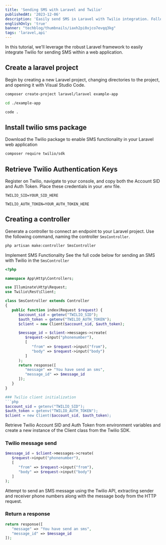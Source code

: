 ```yaml
---
title: 'Sending SMS with Laravel and Twilio'
publishedAt: '2023-12-06'
description: 'Easily send SMS in Laravel with Twilio integration. Follow our quick tutorial to set up, install, and implement SMS functionality for efficient communication in your web app.'
englishOnly: 'true'
banner: "techblog/thumbnails/iaxh2pi0xjco7evqq3kg"
tags: 'laravel,api'
---
```

In this tutorial, we'll leverage the robust Laravel framework to easily integrate Twilio for sending SMS within a web application.

## Create a laravel project
Begin by creating a new Laravel project, changing directories to the project, and opening it with Visual Studio Code.
```bash
composer create-project laravel/laravel example-app

cd ./example-app

code .
```

## Install twilio sms package
Download the Twilio package to enable SMS functionality in your Laravel web application

```bash
composer require twilio/sdk
```

## Retrieve Twilio Authentication Keys
Register on Twilio, navigate to your console, and copy both the Account SID and Auth Token. Place these credentials in your .env file.

`TWILIO_SID=YOUR_SID_HERE`

`TWILIO_AUTH_TOKEN=YOUR_AUTH_TOKEN_HERE`

## Creating a controller
Generate a controller to connect an endpoint to your Laravel project. Use the following command, naming the controller `SmsController`.

```bash
php artisan make:controller SmsController
```


Implement SMS Functionality
See the full code below for sending an SMS with Twilio in the `SmsController`

```php
<?php

namespace App\Http\Controllers;

use Illuminate\Http\Request;
use Twilio\Rest\Client;

class SmsController extends Controller
{
   public function index(Request $request) {
      $account_sid = getenv("TWILIO_SID");
      $auth_token = getenv("TWILIO_AUTH_TOKEN");
      $client = new Client($account_sid, $auth_token);

      $message_id = $client->messages->create(
         $request->input("phonenumber"),
         [
            "from" => $request->input("from"),
            "body" => $request->input("body")
         ]
      );
      return response([
         "message" => "You have send an sms",
         "message_id" => $message_id
      ]);
   }
}

### Twilio client initialization
```php
$account_sid = getenv("TWILIO_SID");
$auth_token = getenv("TWILIO_AUTH_TOKEN");
$client = new Client($account_sid, $auth_token);
```

Retrieve Twilio Account SID and Auth Token from environment variables and create a new instance of the Client class from the Twilio SDK.

### Twilio message send
```php
$message_id = $client->messages->create(
   $request->input("phonenumber"),
   [
      "from" => $request->input("from"),
      "body" => $request->input("body")
   ]
);
```

Attempt to send an SMS message using the Twilio API, extracting sender and receiver phone numbers along with the message body from the HTTP request.

### Return a response
```php
return response([
   "message" => "You have send an sms",
   "message_id" => $message_id
]);
```